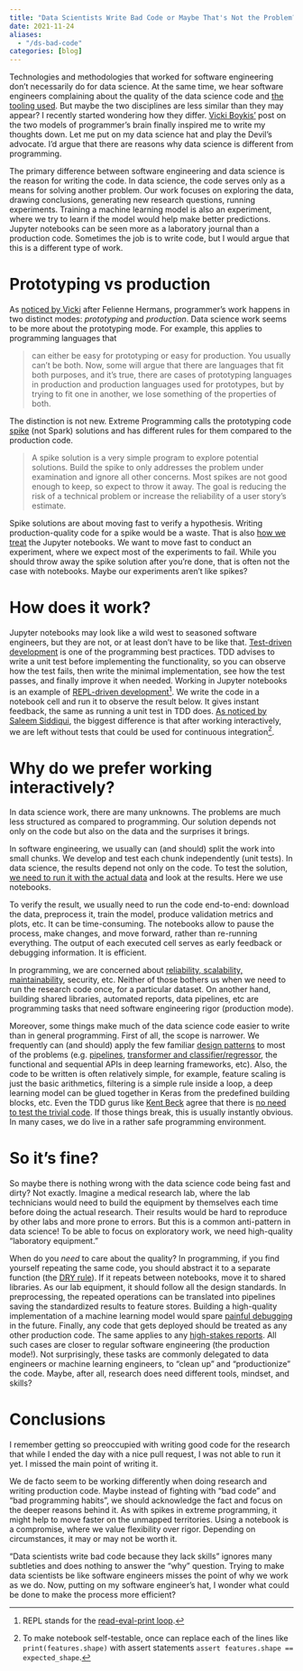 ```yaml
---
title: "Data Scientists Write Bad Code or Maybe That's Not the Problem?"
date: 2021-11-24
aliases:
  - "/ds-bad-code"
categories: [blog]
---
```


Technologies and methodologies that worked for software engineering don't necessarily do for data science. At the same time, we hear software engineers complaining about the quality of the data science code and [the tooling used][joel-grus]. But maybe the two disciplines are less similar than they may appear? I recently started wondering how they differ. [Vicki Boykis'][two-modes] post on the two models of programmer's brain finally inspired me to write my thoughts down. Let me put on my data science hat and play the Devil's advocate. I'd argue that there are reasons why data science is different from programming.

The primary difference between software engineering and data science is the reason for writing the code. In data science, the code serves only as a means for solving another problem. Our work focuses on exploring the data, drawing conclusions, generating new research questions, running experiments. Training a machine learning model is also an experiment, where we try to learn if the model would help make better predictions. Jupyter notebooks can be seen more as a laboratory journal than a production code. Sometimes the job is to write code, but I would argue that this is a different type of work.

# Prototyping vs production

As [noticed by Vicki][two-modes] after Felienne Hermans, programmer's work happens in two distinct modes: *prototyping* and *production*. Data science work seems to be more about the prototyping mode. For example, this applies to programming languages that

> can either be easy for prototyping or easy for production. You usually can’t be both. Now, some will argue that there are languages that fit both purposes, and it’s true, there are cases of prototyping languages in production and production languages used for prototypes, but by trying to fit one in another, we lose something of the properties of both.

The distinction is not new. Extreme Programming calls the prototyping code [spike][spike] (not Spark) solutions and has different rules for them compared to the production code.

> A spike solution is a very simple program to explore potential solutions. Build the spike to only addresses the problem under examination and ignore all other concerns. Most spikes are not good enough to keep, so expect to throw it away. The goal is reducing the risk of a technical problem or increase the reliability of a user story's estimate.

Spike solutions are about moving fast to verify a hypothesis. Writing production-quality code for a spike would be a waste. That is also [how we treat][no-prod-notebooks] the Jupyter notebooks. We want to move fast to conduct an experiment, where we expect most of the experiments to fail. While you should throw away the spike solution after you're done, that is often not the case with notebooks. Maybe our experiments aren't like spikes?

# How does it work?

Jupyter notebooks may look like a wild west to seasoned software engineers, but they are not, or at least don't have to be like that. [Test-driven development][tdd] is one of the programming best practices. TDD advises to write a unit test before implementing the functionality, so you can observe how the test fails, then write the minimal implementation, see how the test passes, and finally improve it when needed. Working in Jupyter notebooks is an example of [REPL-driven development][rdd1][^1]. We write the code in a notebook cell and run it to observe the result below. It gives instant feedback, the same as running a unit test in TDD does. [As noticed by Saleem Siddiqui][thoughtworks-podcast], the biggest difference is that after working interactively, we are left without tests that could be used for continuous integration[^2].

# Why do we prefer working interactively?

In data science work, there are many unknowns. The problems are much less structured as compared to programming. Our solution depends not only on the code but also on the data and the surprises it brings.

In software engineering, we usually can (and should) split the work into small chunks. We develop and test each chunk independently (unit tests). In data science, the results depend not only on the code. To test the solution, [we need to run it with the actual data][thoughtworks-podcast] and look at the results. Here we use notebooks.

To verify the result, we usually need to run the code end-to-end: download the data, preprocess it, train the model, produce validation metrics and plots, etc. It can be time-consuming. The notebooks allow to pause the process, make changes, and move forward, rather than re-running everything. The output of each executed cell serves as early feedback or debugging information. It is efficient.

In programming, we are concerned about [reliability, scalability, maintainability][rms], security, etc. Neither of those bothers us when we need to run the research code once, for a particular dataset. On another hand, building shared libraries, automated reports, data pipelines, etc are programming tasks that need software engineering rigor (production mode).

Moreover, some things make much of the data science code easier to write than in general programming. First of all, the scope is narrower. We frequently can (and should) apply the few familiar [design patterns][ml-design-patterns] to most of the problems (e.g. [pipelines][pipelines], [transformer and classifier/regressor][sklearn-base], the functional and sequential APIs in deep learning frameworks, etc). Also, the code to be written is often relatively simple, for example, feature scaling is just the basic arithmetics, filtering is a simple rule inside a loop, a deep learning model can be glued together in Keras from the predefined building blocks, etc. Even the TDD gurus like [Kent Beck][kent-beck] agree that there is [no need to test the trivial code][no-need-to-test]. If those things break, this is usually instantly obvious. In many cases, we do live in a rather safe programming environment.

# So it's fine?

So maybe there is nothing wrong with the data science code being fast and dirty? Not exactly. Imagine a medical research lab, where the lab technicians would need to build the equipment by themselves each time before doing the actual research. Their results would be hard to reproduce by other labs and more prone to errors. But this is a common anti-pattern in data science! To be able to focus on exploratory work, we need high-quality "laboratory equipment."

When do you *need* to care about the quality? In programming, if you find yourself repeating the same code, you should abstract it to a separate function (the [DRY rule][dry]). If it repeats between notebooks, move it to shared libraries. As our lab equipment, it should follow all the design standards. In preprocessing, the repeated operations can be translated into pipelines saving the standardized results to feature stores. Building a high-quality implementation of a machine learning model would spare [painful debugging][debugging-ml] in the future. Finally, any code that gets deployed should be treated as any other production code. The same applies to any [high-stakes reports][mlops-podcast]. All such cases are closer to regular software engineering (the production mode!). Not surprisingly, these tasks are commonly delegated to data engineers or machine learning engineers, to "clean up" and "productionize" the code. Maybe, after all, research does need different tools, mindset, and skills?

# Conclusions

I remember getting so preoccupied with writing good code for the research that while I ended the day with a nice pull request, I was not able to run it yet. I missed the main point of writing it.

We de facto seem to be working differently when doing research and writing production code. Maybe instead of fighting with "bad code" and "bad programming habits", we should acknowledge the fact and focus on the deeper reasons behind it. As with spikes in extreme programming, it might help to move faster on the unmapped territories. Using a notebook is a compromise, where we value flexibility over rigor. Depending on circumstances, it may or may not be worth it.

"Data scientists write bad code because they lack skills" ignores many subtleties and does nothing to answer the "why" question. Trying to make data scientists be like software engineers misses the point of why we work as we do. Now, putting on my software engineer's hat, I wonder what could be done to make the process more efficient?


[^1]: REPL stands for the [read-eval-print loop][rdd2].
[^2]: To make notebook self-testable, once can replace each of the lines like `print(features.shape)` with assert statements `assert features.shape == expected_shape`.

[joel-grus]: https://www.youtube.com/watch?v=7jiPeIFXb6UT
[spike]: http://www.extremeprogramming.org/rules/spike.html
[two-modes]: https://veekaybee.github.io/2021/11/07/typed-pipe/
[no-prod-notebooks]: https://martinfowler.com/articles/productize-data-sci-notebooks.html
[tdd]: https://www.goodreads.com/book/show/4268826-growing-object-oriented-software-guided-by-tests
[rdd1]: https://web.archive.org/web/20210920203741/https://practical.li/clojure/repl-driven-devlopment.html
[rdd2]: https://mikelevins.github.io/posts/2020-12-18-repl-driven
[thoughtworks-podcast]: https://podcasts.apple.com/pl/podcast/thoughtworks-technology-podcast/id881136697?i=1000542363263
[mocking]: https://realpython.com/python-mock-library/
[pipelines]: https://mahmoudyusof.github.io/general/scikit-learn-pipelines/
[sklearn-base]: https://scikit-learn.org/stable/modules/classes.html#module-sklearn.base
[kent-beck]: https://stackoverflow.com/questions/153234/how-deep-are-your-unit-tests/153565#153565
[no-need-to-test]: https://softwareengineering.stackexchange.com/questions/244705/what-kind-of-code-would-kent-beck-avoid-unit-testing
[dry]: https://www.martinfowler.com/bliki/BeckDesignRules.html
[debugging-ml]: https://fullstackdeeplearning.com/spring2021/lecture-7/
[ml-design-patterns]: https://www.goodreads.com/book/show/55275019-machine-learning-design-patterns
[mlops-podcast]: https://podcasts.apple.com/pl/podcast/mlops-community/id1505372978?i=1000541213916
[tech-debt]: https://www.martinfowler.com/bliki/TechnicalDebt.html
[rms]: https://www.oreilly.com/library/view/designing-data-intensive-applications/9781491903063/ch01.html

